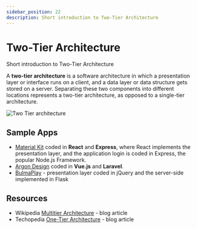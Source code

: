 ```yaml
---
sidebar_position: 22
description: Short introduction to Two-Tier Architecture
---
```


# Two-Tier Architecture

<SubHeading>Short introduction to Two-Tier Architecture</SubHeading>

A **two-tier architecture** is a software architecture in which a presentation layer or interface runs on a client, and a data layer or data structure gets stored on a server. Separating these two components into different locations represents a two-tier architecture, as opposed to a single-tier architecture.

![Two Tier architecture](https://raw.githubusercontent.com/app-generator/static/master/docs/two-tier-architecture.jpg)

## Sample Apps

- [Material Kit](https://appseed.us/apps/react/express/material-kit-creative-tim) coded in **React** and **Express**, where React implements the presentation layer, and the application login is coded in Express, the popular Node.js Framework.
- [Argon Design](https://appseed.us/apps/vuejs/laravel/argon-design-system-creative-tim) coded in **Vue.js** and **Laravel**.
- [BulmaPlay](https://appseed.us/apps/flask-apps/bulmaplay-flask-and-bulma-css) - presentation layer coded in jQuery and the server-side implemented in Flask

## Resources

- Wikipedia [Multitier Architecture](https://en.wikipedia.org/wiki/Multitier_architecture) - blog article
- Techopedia [One-Tier Architecture](https://www.techopedia.com/definition/17374/one-tier-architecture) - blog article
